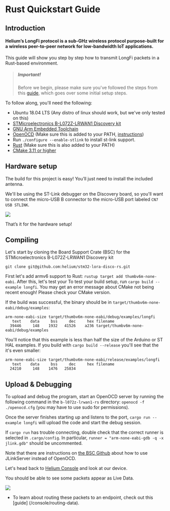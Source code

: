 
# Rust Quickstart Guide 

## Introduction

#### Helium’s LongFi protocol is a sub-GHz wireless protocol purpose-built for a wireless peer-to-peer network for low-bandwidth IoT applications.

This guide will show you step by step how to transmit LongFi packets in a Rust-based environment.

> ##### Important!  
> Before we begin, please make sure you've followed the steps from this [guide](/quickstart), which goes over some initial setup steps. 

To follow along, you'll need the following:
* Ubuntu 18.04 LTS (Any distro of linux should work, but we've only tested on this)
* <a href="https://www.st.com/en/evaluation-tools/b-l072z-lrwan1.html" target="_blank">STMicroelectronics B-L072Z-LRWAN1 Discovery kit</a>
* <a href="https://developer.arm.com/tools-and-software/open-source-software/developer-tools/gnu-toolchain/gnu-rm/downloads" target="_blank">GNU Arm Embedded Toolchain</a>  
* <a href="https://github.com/ntfreak/openocd" target="_blank">OpenOCD</a> (Make sure this is added to your PATH, <a href="https://linuxize.com/post/how-to-add-directory-to-path-in-linux/" target="_blank">instructions</a>)
* Run `./configure --enable-stlink` to install st-link support.
* <a href="https://www.rust-lang.org/tools/install" target="_blank">Rust</a> (Make sure this is also added to your PATH)
* <a href="https://cmake.org/install/" target="_blank">CMake 3.11 or higher</a>

## Hardware setup

The build for this project is easy! You’ll just need to install the included antenna.  
 
We'll be using the ST-Link debugger on the Discovery board, so you'll want to connect the micro-USB B connector to the micro-USB port labeled `CN7 USB STLINK`.
 
<img src={disco_board} /> 

That’s it for the hardware setup! 

## Compiling  

Let's start by cloning the Board Support Crate (BSC) for the STMicroelectronics B-L072Z-LRWAN1 Discovery kit
```
git clone git@github.com:helium/stm32-lora-disco-rs.git
```

First let's add armv6 support to Rust: `rustup target add thumbv6m-none-eabi`. After this, let's test your 
To test your build setup, run `cargo build --example longfi`. You may get an error message about CMake not being recent enough! Please check your CMake version.

If the build was successful, the binary should be in `target/thumbv6m-none-eabi/debug/examples`:

```
arm-none-eabi-size target/thumbv6m-none-eabi/debug/examples/longfi
   text    data     bss     dec     hex filename
  39446     148    1932   41526    a236 target/thumbv6m-none-eabi/debug/examples

```

You'll notice that this example is less than half the size of the Arduino or ST HAL examples. If you build with `cargo build --release` you'll see that the it's even smaller:

```
arm-none-eabi-size target/thumbv6m-none-eabi/release/examples/longfi
   text    data     bss     dec     hex filename
  24210     148    1476   25834 
```


## Upload & Debugging

To upload and debug the program, start an OpenOCD server by running the following command in the `b-l072z-lrwan1-rs` directory:
`openocd -f ./openocd.cfg` (you may have to use sudo for permissions).

Once the server finishes starting up and listens to the port, `cargo run --example longfi` will upload the code and start the debug session.

If `cargo run` has trouble connecting, double check that the correct runner is selected in `.cargo/config`. In particular, `runner = "arm-none-eabi-gdb -q -x jlink.gdb"` should be uncommented.

Note that there are instructions on [the BSC Github](https://github.com/lthiery/b-l072z-lrwan1-rs) about how to use JLinkServer instead of OpenOCD.

Let's head back to [Helium Console](https://console.helium.com) and look at our device. 

You should be able to see some packets appear as Live Data. 

<img src={device_packets} />

* To learn about routing these packets to an endpoint, check out this [guide] (/console/routing-data). 
 

